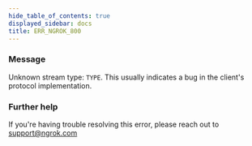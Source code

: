 ```yaml
---
hide_table_of_contents: true
displayed_sidebar: docs
title: ERR_NGROK_800
---
```


### Message

Unknown stream type: `TYPE`.
This usually indicates a bug in the client's protocol implementation.

### Further help

If you're having trouble resolving this error, please reach out to [support@ngrok.com](mailto:support@ngrok.com?subject=Help%20with%20ERR_NGROK_800)
